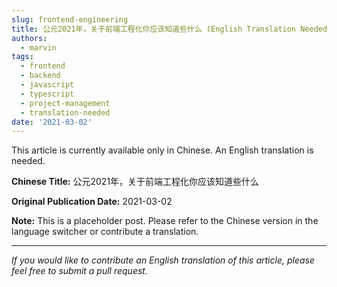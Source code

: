 ```yaml
---
slug: frontend-engineering
title: 公元2021年，关于前端工程化你应该知道些什么 (English Translation Needed)
authors:
  - marvin
tags:
  - frontend
  - backend
  - javascript
  - typescript
  - project-management
  - translation-needed
date: '2021-03-02'
---
```

This article is currently available only in Chinese. An English translation is needed.

**Chinese Title:** 公元2021年，关于前端工程化你应该知道些什么

**Original Publication Date:** 2021-03-02

**Note:** This is a placeholder post. Please refer to the Chinese version in the language switcher or contribute a translation.

---

*If you would like to contribute an English translation of this article, please feel free to submit a pull request.*
